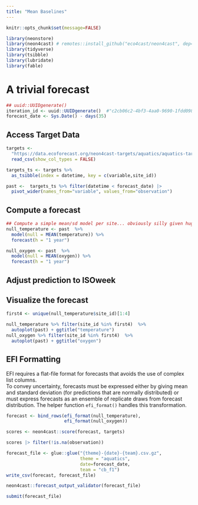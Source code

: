 ```yaml
---
title: "Mean Baselines"
---
```



```r
knitr::opts_chunk$set(message=FALSE)
```

```r
library(neonstore)
library(neon4cast) # remotes::install_github("eco4cast/neon4cast", dep=TRUE)
library(tidyverse)
library(tsibble)
library(lubridate)
library(fable)
```

# A trivial forecast


```r
## uuid::UUIDgenerate()
iteration_id <- uuid::UUIDgenerate()  #"c2cb06c2-4bf3-4aa0-9690-1fdd098a7ac5"
forecast_date <- Sys.Date() - days(35)

```

## Access Target Data

```r
targets <-
  "https://data.ecoforecast.org/neon4cast-targets/aquatics/aquatics-targets.csv.gz" %>% 
  read_csv(show_col_types = FALSE) 

targets_ts <- targets %>% 
  as_tsibble(index = datetime, key = c(variable,site_id))
```


```r
past <-  targets_ts %>% filter(datetime < forecast_date) |>
  pivot_wider(names_from="variable", values_from="observation")
```

## Compute a forecast

```r
## Compute a simple mean/sd model per site... obviously silly given huge seasonal aspect
null_temperature <- past  %>% 
  model(null = MEAN(temperature)) %>%
  forecast(h = "1 year")

null_oxygen <- past  %>%
  model(null = MEAN(oxygen)) %>%
  forecast(h = "1 year")
```


## Adjust prediction to ISOweek


## Visualize the forecast

```r
first4 <- unique(null_temperature$site_id)[1:4]

null_temperature %>% filter(site_id %in% first4)  %>% 
  autoplot(past) + ggtitle("temperature")
null_oxygen %>% filter(site_id %in% first4)  %>% 
  autoplot(past) + ggtitle("oxygen")
```

## EFI Formatting

EFI requires a flat-file format for forecasts that avoids the use of complex list columns.  
To convey uncertainty, forecasts must be expressed either by giving mean and standard deviation (for predictions that are normally distributed) or must express forecasts as an ensemble of replicate draws from forecast distribution.
The helper function `efi_format()` handles this transformation.

```r

forecast <- bind_rows(efi_format(null_temperature), 
                      efi_format(null_oxygen)) 
```



```r
scores <- neon4cast::score(forecast, targets)

scores |> filter(!is.na(observation))
```




```r
forecast_file <- glue::glue("{theme}-{date}-{team}.csv.gz",
                            theme = "aquatics", 
                            date=forecast_date,
                            team = "cb_f1")
write_csv(forecast, forecast_file)
```


```r
neon4cast::forecast_output_validator(forecast_file)
```


```r
submit(forecast_file)
```
